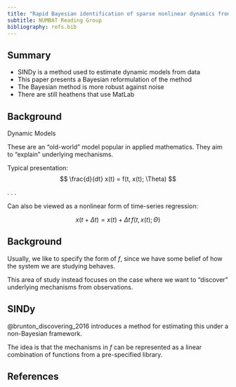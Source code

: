 ```yaml
---
title: "Rapid Bayesian identification of sparse nonlinear dynamics from scarce and noisy data"
subtitle: NUMBAT Reading Group
bibliography: refs.bib
---
```


## Summary

- SINDy is a method used to estimate dynamic models from data
- This paper presents a Bayesian reformulation of the method
- The Bayesian method is more robust against noise
- There are still heathens that use MatLab

## Background

Dynamic Models

These are an "old-world" model popular in applied mathematics. They aim to "explain" underlying mechanisms.

Typical presentation:
$$
\frac{d}{dt} x(t) = f(t, x(t); \Theta)
$$

. . . 

Can also be viewed as a nonlinear form of time-series regression:

$$
x(t + \Delta t) = x(t) + \Delta t \, f(t, x(t); \Theta)
$$

## Background

Usually, we like to specify the form of $f$, since we have some belief of how the system we are studying behaves.

This area of study instead focuses on the case where we want to "discover" underlying mechanisms from observations. 

## SINDy

@brunton_discovering_2016 introduces a method for estimating this under a non-Bayesian framework.

The idea is that the mechanisms in $f$ can be represented as a linear combination of functions from a pre-specified library.




## References

::: {#refs}
:::